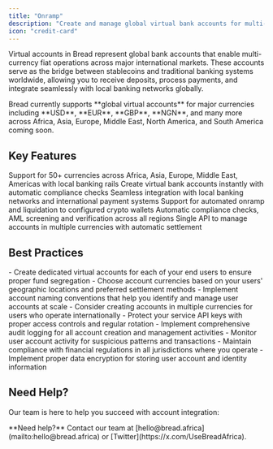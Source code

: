 ```yaml
---
title: "Onramp"
description: "Create and manage global virtual bank accounts for multi-currency fiat operations, deposits, withdrawals, and worldwide banking integration."
icon: "credit-card"
---
```


Virtual accounts in Bread represent global bank accounts that enable multi-currency fiat operations across major international markets. These accounts serve as the bridge between stablecoins and traditional banking systems worldwide, allowing you to receive deposits, process payments, and integrate seamlessly with local banking networks globally.

<Info>
  Bread currently supports **global virtual accounts** for major currencies including **USD**, **EUR**, **GBP**, **NGN**, and many more across Africa, Asia, Europe, Middle East, North America, and South America coming soon.
</Info>

## Key Features

<CardGroup cols={2}>
  <Card title="Global Coverage" icon="globe">
    Support for 50+ currencies across Africa, Asia, Europe, Middle East, Americas with local banking rails
  </Card>
  <Card title="Real-time Creation" icon="clock">
    Create virtual bank accounts instantly with automatic compliance checks
  </Card>
  <Card title="Banking Integration" icon="landmark">
    Seamless integration with local banking networks and international payment systems
  </Card>
  <Card title="Automated Liquidation" icon="wallet">
    Support for automated onramp and liquidation to configured crypto wallets
  </Card>
  <Card title="Compliance Built-in" icon="shield-check">
    Automatic compliance checks, AML screening and verification across all regions
  </Card>
  <Card title="Multi-Currency" icon="credit-card">
    Single API to manage accounts in multiple currencies with automatic settlement
  </Card>
</CardGroup>

## Best Practices

<AccordionGroup>
  <Accordion title="Account Management" icon="users">
    - Create dedicated virtual accounts for each of your end users to ensure proper fund segregation
    - Choose account currencies based on your users' geographic locations and preferred settlement methods
    - Implement account naming conventions that help you identify and manage user accounts at scale
    - Consider creating accounts in multiple currencies for users who operate internationally
  </Accordion>
  
  <Accordion title="Security & Compliance" icon="shield">
    - Protect your service API keys with proper access controls and regular rotation
    - Implement comprehensive audit logging for all account creation and management activities
    - Monitor user account activity for suspicious patterns and transactions
    - Maintain compliance with financial regulations in all jurisdictions where you operate
    - Implement proper data encryption for storing user account and identity information
  </Accordion>
</AccordionGroup>

## Need Help?

Our team is here to help you succeed with account integration:

<Note>
  **Need help?** Contact our team at [hello@bread.africa](mailto:hello@bread.africa) or [Twitter](https://x.com/UseBreadAfrica).
</Note>